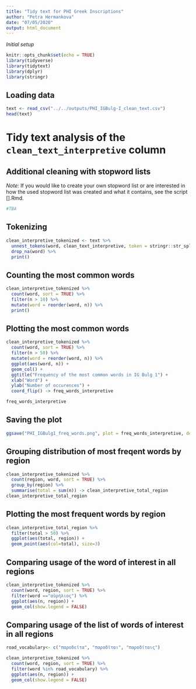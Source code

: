 ```yaml
---
title: "Tidy text for PHI Greek Inscriptions"
author: "Petra Hermankova"
date: "07/05/2020"
output: html_document
---
```

*Initial setup*
```r
knitr::opts_chunk$set(echo = TRUE)
library(tidyverse)
library(tidytext)
library(dplyr)
library(stringr)
```

## Loading data

```r
text <- read_csv("../../outputs/PHI_IGBulg-I_clean_text.csv")
head(text)
```
# Tidy text analysis of the `clean_text_interpretive` column

## Additional cleaning with stopword lists

*Note:* If you would like to create your own stopword list or are interested in how the used stopword list was created and what it contains, see the script [].Rmd.


```r
#TBA
```



## Tokenizing

```r
clean_interpretive_tokenized <- text %>% 
  unnest_tokens(word, clean_text_interpretive, token = stringr::str_split, pattern = " ") %>% 
  drop_na(word) %>%
  print()
```

## Counting the most common words

```r
clean_interpretive_tokenized %>% 
  count(word, sort = TRUE) %>% 
  filter(n > 10) %>% 
  mutate(word = reorder(word, n)) %>% 
  print()
```

## Plotting the most common words  

```r
clean_interpretive_tokenized %>% 
  count(word, sort = TRUE) %>% 
  filter(n > 50) %>% 
  mutate(word = reorder(word, n)) %>% 
  ggplot(aes(word, n)) +
  geom_col() +
  ggtitle("Frequency of the most common words in IG Bulg 1") +
  xlab("Word") +
  ylab("Number of occurences") +
  coord_flip() -> freq_words_interpretive

freq_words_interpretive
```

## Saving the plot

```r
ggsave("PHI_IGBulg1_freq_words.png", plot = freq_words_interpretive, device = "png", path = "../../outputs/", dpi= 300)
```

## Grouping distribution of most freqent words by region

```r
clean_interpretive_tokenized %>% 
  count(region, word, sort = TRUE) %>% 
  group_by(region) %>% 
  summarise(total = sum(n)) -> clean_interpretive_total_region
clean_interpretive_total_region
```

## Plotting the most frequent words by region 

```r
clean_interpretive_total_region %>% 
  filter(total > 50) %>% 
  ggplot(aes(total, region)) +
  geom_point(aes(col=total), size=3)
```

## Comparing usage of the word of interest in all regions

```r
clean_interpretive_tokenized %>% 
  count(word, region, sort = TRUE) %>% 
  filter(word =="αὐρήλιος") %>% 
  ggplot(aes(n, region)) +
  geom_col(show.legend = FALSE)
```

## Comparing usage of the list of words of interest in all regions

```r
road_vocabulary<- c("παροδεῖτα", "παροδῖται", "παροδίταις")

clean_interpretive_tokenized %>% 
  count(word, region, sort = TRUE) %>% 
  filter(word %in% road_vocabulary) %>% 
  ggplot(aes(n, region)) +
  geom_col(show.legend = FALSE)
```


